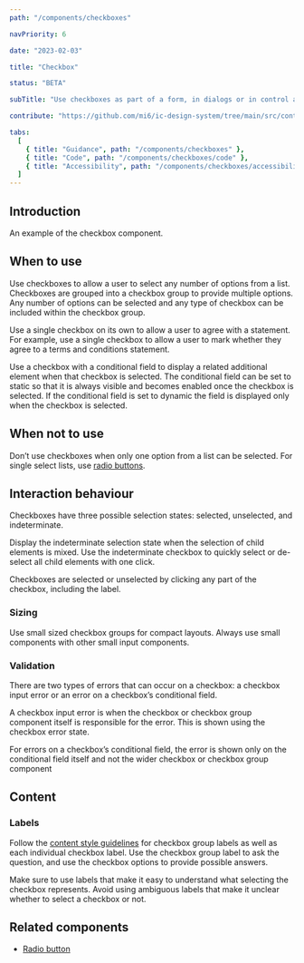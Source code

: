 ```yaml
---
path: "/components/checkboxes"

navPriority: 6

date: "2023-02-03"

title: "Checkbox"

status: "BETA"

subTitle: "Use checkboxes as part of a form, in dialogs or in control areas such as filters or settings."

contribute: "https://github.com/mi6/ic-design-system/tree/main/src/content/structured/components/checkboxes"

tabs:
  [
    { title: "Guidance", path: "/components/checkboxes" },
    { title: "Code", path: "/components/checkboxes/code" },
    { title: "Accessibility", path: "/components/checkboxes/accessibility" },
  ]
---
```



## Introduction

An example of the checkbox component.

<ComponentPreview>
  <IcCheckboxGroup label="Make changes to your order." name="1">
    <IcCheckbox value="extra" label="Extra shot (50p)" />
    <IcCheckbox value="Soya milk" label="Soya milk" checked />
    <IcCheckbox
      value="keep cup"
      label="Takeaway cup (Reusable keep cups only)"
      disabled
    />
  </IcCheckboxGroup>
</ComponentPreview>

## When to use

Use checkboxes to allow a user to select any number of options from a list. Checkboxes are grouped into a checkbox group to provide multiple options. Any number of options can be selected and any type of checkbox can be included within the checkbox group.

<DoubleDoDontCaution>
  <DoDontCaution
    imageSrc={checkboxFig1}
    imageAlt="A checklist asking the question ‘What are your favourite types of coffee?’ with six options where two are checked."
    state="good"
    caption="Use the checkbox group to provide a number of options that can be selected."
  />
</DoubleDoDontCaution>

Use a single checkbox on its own to allow a user to agree with a statement. For example, use a single checkbox to allow a user to mark whether they agree to a terms and conditions statement.

<DoubleDoDontCaution>
  <DoDontCaution
    imageSrc={checkboxFig2}
    imageAlt="A single unchecked checkbox with a label that reads “I agree to the terms and conditions, and privacy statement”."
    state="good"
    caption="Use single checkboxes to allow a person to agree to a statement."
  />
</DoubleDoDontCaution>

Use a checkbox with a conditional field to display a related additional element when that checkbox is selected. The conditional field can be set to static so that it is always visible and becomes enabled once the checkbox is selected. If the conditional field is set to dynamic the field is displayed only when the checkbox is selected.

## When not to use

Don’t use checkboxes when only one option from a list can be selected. For single select lists, use [radio buttons](/components/radio).

## Interaction behaviour

Checkboxes have three possible selection states: selected, unselected, and indeterminate.

Display the indeterminate selection state when the selection of child elements is mixed. Use the indeterminate checkbox to quickly select or de-select all child elements with one click.

<DoubleDoDontCaution>
  <DoDontCaution
    imageSrc={checkboxFig3}
    imageAlt="A checkbox group asking ‘Which hot drinks do you like?’. A checkbox with label ‘coffee’ shows its indeterminate state as only one of its two child checkboxes is selected."
    state="good"
    caption="A nested checkbox group that shows an indeterminate state on a parent checkbox when only some of its children are selected."
  />
</DoubleDoDontCaution>

Checkboxes are selected or unselected by clicking any part of the checkbox, including the label.

### Sizing

Use small sized checkbox groups for compact layouts. Always use small components with other small input components.

<DoDontCaution
  imageSrc={checkboxFig4}
  imageAlt="Two forms containing a checklist and a text input. One uses default sizing resulting in larger spacing between components. The other uses small sizing that reduces space between components and results in a shorter vertical height for the same form."
  state="good"
  caption="Use small sizing for compact layouts."
/>

### Validation

There are two types of errors that can occur on a checkbox: a checkbox input error or an error on a checkbox’s conditional field.

A checkbox input error is when the checkbox or checkbox group component itself is responsible for the error. This is shown using the checkbox error state.

<DoubleDoDontCaution>
  <DoDontCaution
    imageSrc={checkboxFig5}
    imageAlt="A checklist asking 'What are your favourite types of coffee?' with helper text stating 'Select at least one'. Six options are shown but all are unchecked. An error message is displayed below the checklist reading 'Please select at least one option'."
    state="good"
    caption="Checkbox group error state shown correctly."
  />
  <DoDontCaution
    imageSrc={checkboxFig6}
    imageAlt="An unchecked checkbox with label 'I agree to the terms and conditions and privacy statement' alongside a submit button. An error state is shown after the checkbox reading 'Please agree before continuing'."
    state="good"
    caption="Single checkbox error state shown correctly."
  />
</DoubleDoDontCaution>

For errors on a checkbox’s conditional field, the error is shown only on the conditional field itself and not the wider checkbox or checkbox group component

<DoubleDoDontCaution>
  <DoDontCaution
    imageSrc={checkboxFig7}
    imageAlt="A checklist asking ‘What are your favourite types of coffee’. Six options are shown and one labelled ‘Flat white’ is selected and shows a conditional field that asks ‘How frothy do you like it?’. An error message is displayed below the conditional field reading ‘Please provide an answer’."
    state="good"
    caption="Checkbox conditional field error shown correctly."
  />
  <DoDontCaution
    imageSrc={checkboxFig8}
    imageAlt="A checklist asking ‘What are your favourite types of coffee?’. Six options are shown and one labelled ‘Flat white’ is selected and shows a child field that asks ‘How frothy do you like it?’. An error message is displayed below the child field reading ‘Please provide an answer’. Another error message is displayed below the checklist repeating the same error message."
    state="bad"
    caption="Checkbox conditional field error shown incorrectly. Only the field needs to show the error state and not the parent checkbox or checkbox group."
  />
</DoubleDoDontCaution>

## Content

### Labels

Follow the [content style guidelines](/styles/content-style) for checkbox group labels as well as each individual checkbox label. Use the checkbox group label to ask the question, and use the checkbox options to provide possible answers.

Make sure to use labels that make it easy to understand what selecting the checkbox represents. Avoid using ambiguous labels that make it unclear whether to select a checkbox or not.

<DoubleDoDontCaution>
  <DoDontCaution
    imageSrc={checkboxFig9}
    imageAlt="A short form asking the user to agree to the terms and conditions. A single unchecked checkbox with label ‘I agree to the terms and conditions and privacy statement’ is shown alongside a submit button."
    state="good"
    caption="Use clear and concise wording in checkbox labels that makes it easy to understand what selecting the box represents."
  />
  <DoDontCaution
    imageSrc={checkboxFig10}
    imageAlt="A short form asking the user to agree to the terms and conditions. A single unchecked checkbox with label ‘These are our terms and conditions and privacy statement’ is shown alongside a submit button."
    state="bad"
    caption="Don’t use ambiguous wording that makes it hard to understand what selecting the box represents."
  />
</DoubleDoDontCaution>

## Related components

- [Radio button](/components/radio)
